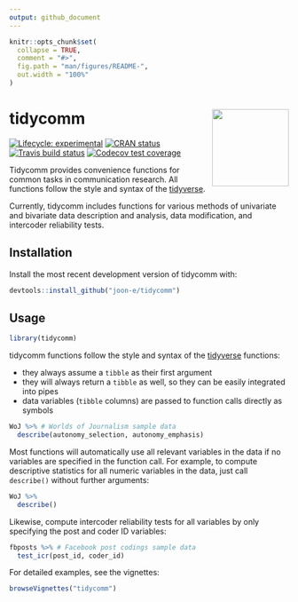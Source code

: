 ---
output: github_document
---

<!-- README.md is generated from README.Rmd. Please edit that file -->

```{r, include = FALSE}
knitr::opts_chunk$set(
  collapse = TRUE,
  comment = "#>",
  fig.path = "man/figures/README-",
  out.width = "100%"
)
```
# tidycomm <img src='man/figures/logo.png' align="right" height="138.5" />

<!-- badges: start -->
[![Lifecycle: experimental](https://img.shields.io/badge/lifecycle-experimental-orange.svg)](https://www.tidyverse.org/lifecycle/#experimental)
[![CRAN status](https://www.r-pkg.org/badges/version/tidycomm)](https://CRAN.R-project.org/package=tidycomm)
[![Travis build status](https://travis-ci.org/joon-e/tidycomm.svg?branch=master)](https://travis-ci.org/joon-e/tidycomm)
[![Codecov test coverage](https://codecov.io/gh/joon-e/tidycomm/branch/master/graph/badge.svg)](https://codecov.io/gh/joon-e/tidycomm?branch=master)
<!-- badges: end -->

Tidycomm provides convenience functions for common tasks in communication research. All functions follow the style and syntax of the [tidyverse](https://www.tidyverse.org/).

Currently, tidycomm includes functions for various methods of univariate and bivariate data description and analysis, data modification, and intercoder reliability tests. 

## Installation

Install the most recent development version of tidycomm with:

```{r eval = FALSE}
devtools::install_github("joon-e/tidycomm")
```

## Usage

```{r}
library(tidycomm)
```

tidycomm functions follow the style and syntax of the [tidyverse](https://www.tidyverse.org/) functions:

- they always assume a `tibble` as their first argument
- they will always return a `tibble` as well, so they can be easily integrated into pipes
- data variables (`tibble` columns) are passed to function calls directly as symbols

```{r}
WoJ %>% # Worlds of Journalism sample data
  describe(autonomy_selection, autonomy_emphasis)
```

Most functions will automatically use all relevant variables in the data if no variables are specified in the function call. For example, to compute descriptive statistics for all numeric variables in the data, just call `describe()` without further arguments:

```{r}
WoJ %>% 
  describe()
```

Likewise, compute intercoder reliability tests for all variables by only specifying the post and coder ID variables:

```{r}
fbposts %>% # Facebook post codings sample data
  test_icr(post_id, coder_id)
```

For detailed examples, see the vignettes:

```{r eval = FALSE}
browseVignettes("tidycomm")
```
